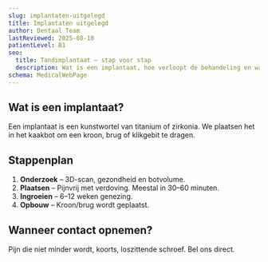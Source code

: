 ```yaml
---
slug: implantaten-uitgelegd
title: Implantaten uitgelegd
author: Dentaal Team
lastReviewed: 2025-08-10
patientLevel: B1
seo:
  title: Tandimplantaat – stap voor stap
  description: Wat is een implantaat, hoe verloopt de behandeling en waar moet je op letten?
schema: MedicalWebPage
---
```


## Wat is een implantaat?
Een implantaat is een kunstwortel van titanium of zirkonia. We plaatsen het in het kaakbot om een kroon, brug of klikgebit te dragen.

## Stappenplan
1. **Onderzoek** – 3D-scan, gezondheid en botvolume.
2. **Plaatsen** – Pijnvrij met verdoving. Meestal in 30–60 minuten.
3. **Ingroeien** – 6–12 weken genezing.
4. **Opbouw** – Kroon/brug wordt geplaatst.

## Wanneer contact opnemen?
Pijn die niet minder wordt, koorts, loszittende schroef. Bel ons direct.

